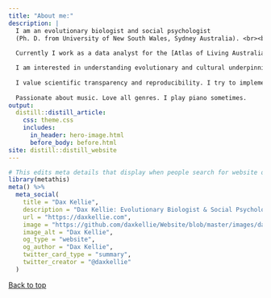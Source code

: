 ```yaml
---
title: "About me:"
description: |
  I am an evolutionary biologist and social psychologist
  (Ph. D. from University of New South Wales, Sydney Australia). <br><br>
  
  Currently I work as a data analyst for the [Atlas of Living Australia](https://www.ala.org.au/). <br><br>

  I am interested in understanding evolutionary and cultural underpinnings of human behaviour; in particular, sexist attitudes and behaviours. I published a few papers on this at one point. <br><br>
  
  I value scientific transparency and reproducibility. I try to implement these practices as much as I can. <br><br>
  
  Passionate about music. Love all genres. I play piano sometimes.
output:
  distill::distill_article:
    css: theme.css
    includes:
      in_header: hero-image.html
      before_body: before.html
site: distill::distill_website
---
```


```r
# This edits meta details that display when people search for website on search engines
library(metathis)
meta() %>%
  meta_social(
    title = "Dax Kellie",
    description = "Dax Kellie: Evolutionary Biologist & Social Psychologist, Data Analyst, Music Enthusiast",
    url = "https://daxkellie.com",
    image = "https://github.com/daxkellie/Website/blob/master/images/dax_talk.jpg?raw=true",
    image_alt = "Dax Kellie",
    og_type = "website",
    og_author = "Dax Kellie",
    twitter_card_type = "summary",
    twitter_creator = "@daxkellie"
  )
```

<a href = "#top">Back to top</a>

